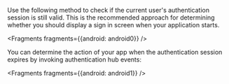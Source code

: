 Use the following method to check if the current user's authentication session is still valid. This is the recommended approach for determining whether you should display a sign in screen when your application starts.


<Fragments fragments={{android: android0}} />

You can determine the action of your app when the authentication session expires by invoking authentication hub events:


<Fragments fragments={{android: android1}} />
